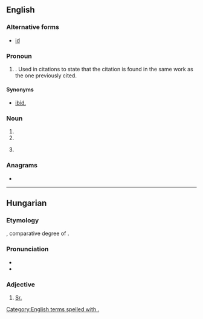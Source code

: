 {{also|Appendix:Variations of "id"}}
==English==

===Alternative forms===
* [[id]]

===Pronoun===
{{head|en|pronoun}}

# {{lb|en|bibliography}} {{abbreviation of|en|idem}}. Used in citations to state that the citation is found in the same work as the one previously cited.

====Synonyms====
* {{sense|bibliography}} [[ibid.]]

===Noun===
{{head|en|noun}}

# {{acronym of|en|identity document}}
# {{abbreviation of|en|identification}}
# {{lb|en|computing}} {{abbreviation of|en|identifier}}

===Anagrams===
* {{anagrams|en|a=di|DI|Di|dI|di|di-}}

[[Category:English terms spelled with .]]

----

==Hungarian==

===Etymology===
{{abbreviation of|hu|[[idősb]] or [[idősebb]]||older|nodot=y}}, comparative degree of {{m|hu|idős||old}}.

===Pronunciation===
* {{hu-IPA|idősb}}
* {{hu-IPA|idősebb}}

===Adjective===
{{head|hu|adjective}}

# [[Sr.]] {{gloss|a title used before a father's name when his son is given the same name}}
#: {{uxi|hu|'''id.''' Kovács János|János Kovács '''Sr.'''}}